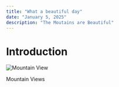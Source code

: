 ```yaml
---
title: "What a beautiful day"
date: "January 5, 2025"
description: "The Moutains are Beautiful"
---
```


# Introduction

![Mountain View](https://raw.githubusercontent.com/rebeccapeltz/ski-antler/refs/heads/main/public/mountain_view.jpg)

Mountain Views



